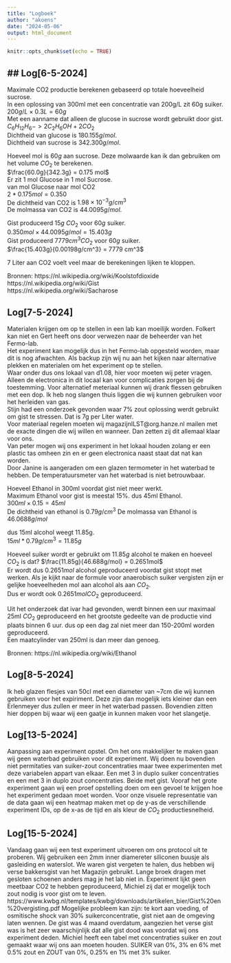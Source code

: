 ```yaml
---
title: "Logboek"
author: "akoens"
date: "2024-05-06"
output: html_document
---
```


```r
knitr::opts_chunk$set(echo = TRUE)
```


## Log[6-5-2024]
----------------------------------------------------------------------------
Maximale CO2 productie berekenen gebaseerd op totale hoeveelheid sucrose.  
In een oplossing van 300ml met een concentratie van 200g/L zit 60g suiker.  
$200g/L \times 0.3L = 60g$  
Met een aanname dat alleen de glucose in sucrose wordt gebruikt door gist.  
$C_6H_{12}H_6 -> 2 C_2H_6OH + 2 CO_2$  
Dichtheid van glucose is $180.155g/mol$.  
Dichtheid van sucrose is $342.300 g/mol$.  

Hoeveel mol is $60g$ aan sucrose. Deze molwaarde kan ik dan gebruiken om het volume $CO_2$ te berekenen.  
$\frac{60.0g}{342.3g}  = 0.175 mol$  
Er zit 1 mol Glucose in 1 mol Sucrose.  
van mol Glucose naar mol CO2  
$2 * 0.175 mol = 0.350$  
De dichtheid van CO2 is $1.98 \times 10^{−3} g/cm^3$  
De molmassa van CO2 is $44.0095 g/mol$.  

Gist produceerd $15g$ $CO_2$ voor $60g$ suiker.  
$0.350 mol \times 44.0095 g/mol = 15.403 g$  
Gist produceerd $7779 cm^3 CO_2$ voor $60g$ suiker.  
$\frac{15.403g}{0.00198g/cm^3} = 7779 cm^3$  

7 Liter aan CO2 voelt veel maar de berekeningen lijken te kloppen.

Bronnen:
https://nl.wikipedia.org/wiki/Koolstofdioxide  
https://nl.wikipedia.org/wiki/Gist  
https://nl.wikipedia.org/wiki/Sacharose  

## Log[7-5-2024]
Materialen krijgen om op te stellen in een lab kan moeilijk worden. Folkert kan niet en Gert heeft ons door verwezen naar de beheerder van het Fermo-lab.  
Het experiment kan mogelijk dus in het Fermo-lab opgesteld worden, maar dit is nog afwachten. Als backup zijn wij nu aan het kijken naar alternative plekken en materialen om het experiment op te stellen.  
Waar onder dus ons lokaal van d1.08, hier voor moeten wij peter vragen. Alleen de electronica in dit locaal kan voor complicaties zorgen bij de toestemming. Voor alternatief meteriaal kunnen wij drank flessen gebruiken met een dop. Ik heb nog slangen thuis liggen die wij kunnen gebruiken voor het herleiden van gas.  
Stijn had een onderzoek gevonden waar 7% zout oplossing werdt gebruikt om gist te stressen. Dat is 7g per Liter water.  
Voor materiaal regelen moeten wij magazijnILST@org.hanze.nl mailen met de exacte dingen die wij willen en wanneer. Dan zetten zij dit allemaal klaar voor ons.    
Van peter mogen wij ons experiment in het lokaal houden zolang er een plastic tas omheen zin en er geen electronica naast staat dat nat kan worden.  
Door Janine is aangeraden om een glazen termometer in het waterbad te hebben. De temperatuursmeter van het waterbad is niet betrouwbaar.  

Hoeveel Ethanol in 300ml voordat gist niet meer werkt.  
Maximum Ethanol voor gist is meestal 15%. dus 45ml Ethanol.  
$300ml \times 0.15 = 45ml$   
De dichtheid van ethanol is $0.79g/cm^3$
De molmassa van Ethanol is $46.0688g/mol$

dus 15ml alcohol weegt 11.85g.  
$15ml * 0.79g/cm^3 = 11.85g$  

Hoeveel suiker wordt er gebruikt om $11.85g$ alcohol te maken en hoeveel $CO_2$ is dat?
$\frac{11.85g}{46.688g/mol} = 0.2651mol$  
Er wordt dus $0.2651mol$ alcohol geproduceerd voordat gist stopt met werken. Als je kijkt naar de formule voor anaerobisch suiker vergisten zijn er gelijke hoeveelheden mol aan alcohol als aan $CO_2$.  
Dus er wordt ook $0.2651mol$$CO_2$ geproduceerd.  


Uit het onderzoek dat ivar had gevonden, werdt binnen een uur maximaal 25ml $CO_2$ geproduceerd en het grootste gedeelte van de productie vind plaats binnen 6 uur. dus op een dag zal niet meer dan 150-200ml worden geproduceerd.  
Een maatcylinder van 250ml is dan meer dan genoeg.



Bronnen:
https://nl.wikipedia.org/wiki/Ethanol

## Log[8-5-2024]
Ik heb glazen flesjes van 50cl met een diameter van ~7cm die wij kunnen gebruiken voor het expiriment. Deze zijn dan mogelijk iets kleiner dan een Erlenmeyer dus zullen er meer in het waterbad passen. Bovendien zitten hier doppen bij waar wij een gaatje in kunnen maken voor het slangetje.


## Log[13-5-2024]
Aanpassing aan experiment opstel. Om het ons makkelijker te maken gaan wij geen waterbad gebruiken voor dit experiment. Wij doen nu bovendien niet permitaties van suiker-zout concentraties maar twee experimenten met deze variabelen appart van elkaar. Een met 3 in duplo suiker concentraties en een met 3 in duplo zout concentraties. Beide met gist.
Vooraf het grote experiment gaan wij een proef opstelling doen om een gevoel te krijgen hoe het experiment gedaan moet worden.
Voor onze visuele representatie van de data gaan wij een heatmap maken met op de y-as de verschillende experiment IDs, op de x-as de tijd en als kleur de $CO_2$ productiesnelheid.

## Log[15-5-2024]
Vandaag gaan wij een test experiment uitvoeren om ons protocol uit te proberen. Wij gebruiken een 2mm inner diamereter siliconen buusje als gasleiding en waterslot.
We waren gist vergeten te halen, dus hebben wij verse bakkersgist van het Magazijn gebruikt.
Lange broek dragen met gesloten schoenen anders mag je het lab niet in.
Experiment lijkt geen meetbaar CO2 te hebben geproduceerd, Michiel zij dat er mogelijk toch zout nodig is voor gist om te leven.
https://www.kwbg.nl/templates/kwbg/downloads/artikelen_bier/Gist%20en%20vergisting.pdf
Mogelijke probleem kan zijn: te kort aan voeding, of osmitische shock van 30% suikerconcentratie, gist niet aan de omgeving laten wennen.
De gist was 4 maand overdatum, aangezien het verse gist was is het zeer waarschijnlijk dat alle gist dood was voordat wij ons experiment deden.
Michiel heeft een tabel met concentraties suiker en zout gemaakt waar wij ons aan moeten houden. SUIKER van 0%, 3% en 6% met 0.5% zout en ZOUT van 0%, 0.25% en 1% met 3% suiker.







